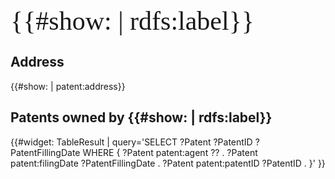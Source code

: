 <span style="font-family:'Times New Roman',Times,serif; font-size: 300%">{{#show: {{this}} | rdfs:label}}</span>

== Address ==
{{#show: {{this}} | patent:address}}

== Patents owned by {{#show: {{this}} | rdfs:label}} ==

{{#widget: TableResult |
query='SELECT ?Patent ?PatentID ?PatentFillingDate WHERE { 
?Patent patent:agent ?? .
?Patent patent:filingDate ?PatentFillingDate .
?Patent patent:patentID ?PatentID .
}'
}}